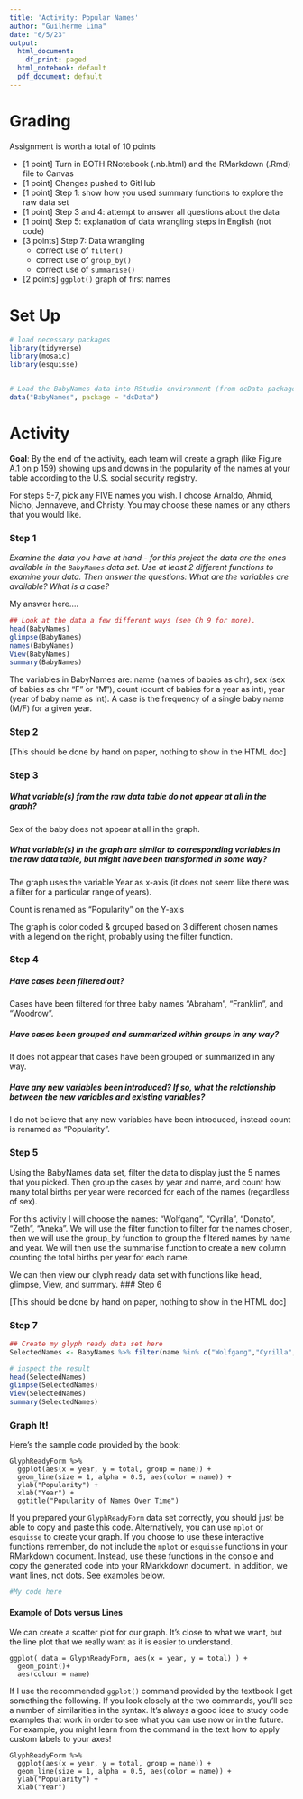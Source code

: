 ```yaml
---
title: 'Activity: Popular Names'
author: "Guilherme Lima"
date: "6/5/23"
output:
  html_document:
    df_print: paged
  html_notebook: default
  pdf_document: default
---
```



# Grading

Assignment is worth a total of 10 points

* [1 point] Turn in BOTH RNotebook (.nb.html) and the RMarkdown (.Rmd) file to Canvas
* [1 point] Changes pushed to GitHub
* [1 point] Step 1: show how you used summary functions to explore the raw data set
* [1 point] Step 3 and 4: attempt to answer all questions about the data
* [1 point] Step 5: explanation of data wrangling steps in English (not code)
* [3 points] Step 7: Data wrangling
    * correct use of `filter()`
    * correct use of `group_by()`
    * correct use of `summarise()`
* [2 points] `ggplot()` graph of first names 



# Set Up

```r
# load necessary packages
library(tidyverse)
library(mosaic)
library(esquisse)


# Load the BabyNames data into RStudio environment (from dcData package)
data("BabyNames", package = "dcData")
```

# Activity

**Goal**: By the end of the activity, each team will create a graph (like Figure A.1 on p 159) showing ups and downs in the popularity of the names at your table according to the U.S. social security registry.  

For steps 5-7, pick any FIVE names you wish. I choose Arnaldo, Ahmid, Nicho, Jennaveve, and Christy. You may choose these names or any others that you would like. 


### Step 1

*Examine the data you have at hand - for this project the data are the ones available in the `BabyNames` data set. Use at least 2 different functions to examine your data. Then answer the questions: What are the variables are available? What is a case?*

My answer here.... 

```r
## Look at the data a few different ways (see Ch 9 for more).
head(BabyNames)
glimpse(BabyNames)
names(BabyNames)
View(BabyNames)
summary(BabyNames)
```
The variables in BabyNames are: name (names of babies as chr), sex (sex of babies as chr "F" or "M"), count (count of babies for a year as int), year (year of baby name as int).
A case is the frequency of a single baby name (M/F) for a given year.

### Step 2

[This should be done by hand on paper, nothing to show in the HTML doc]


### Step 3 

##### What variable(s) from the raw data table do not appear at all in the graph?

Sex of the baby does not appear at all in the graph. 

##### What variable(s) in the graph are similar to corresponding variables in the raw data table, but might have been transformed in some way?

The graph uses the variable Year as x-axis (it does not seem like there was a filter for a particular range of years).

Count is renamed as "Popularity" on the Y-axis

The graph is color coded & grouped based on 3 different chosen names with a legend on the right, probably using the filter function.


### Step 4

##### Have cases been filtered out?

Cases have been filtered for three baby names "Abraham", "Franklin", and "Woodrow". 


##### Have cases been grouped and summarized within groups in any way?

It does not appear that cases have been grouped or summarized in any way. 


##### Have any new variables been introduced?  If so, what the relationship between the new variables and existing variables?

I do not believe that any new variables have been introduced, instead count is renamed as "Popularity".


### Step 5


Using the BabyNames data set, filter the data to display just the 5 names that you picked.  Then group the cases by year and name, and count how many total births per year were recorded for each of the names (regardless of sex).  

For this activity I will choose the names: "Wolfgang", "Cyrilla", "Donato", "Zeth", "Aneka".
We will use the filter function to filter for the names chosen, then we will use the group_by function to group the filtered names by name and year. We will then use the summarise function to create a new column counting the total births per year for each name. 

We can then view our glyph ready data set with functions like head, glimpse, View, and summary. 
### Step 6

[This should be done by hand on paper, nothing to show in the HTML doc]

### Step 7

```r
## Create my glyph ready data set here
SelectedNames <- BabyNames %>% filter(name %in% c("Wolfgang","Cyrilla","Donato","Zeth","Aneka")) %>% group_by(year,name) %>% summarise(total = sum(count) ) 

# inspect the result
head(SelectedNames)
glimpse(SelectedNames)
View(SelectedNames)
summary(SelectedNames)

```


### Graph It!

Here's the sample code provided by the book:

```
GlyphReadyForm %>%
  ggplot(aes(x = year, y = total, group = name)) + 
  geom_line(size = 1, alpha = 0.5, aes(color = name)) + 
  ylab("Popularity") + 
  xlab("Year") +
  ggtitle("Popularity of Names Over Time")
```

If you prepared your `GlyphReadyForm` data set correctly, you should just be able to copy and paste this code. Alternatively, you can use `mplot` or `esquisse` to create your graph. If you choose to use these interactive functions remember, do not include the `mplot` or `esquisse` functions in your RMarkdown document. Instead, use these functions in the console and copy the generated code into your RMarkkdown document. In addition, we want lines, not dots. See examples below. 


```r
#My code here 


```



#### Example of Dots versus Lines

We can create a scatter plot for our graph. It's close to what we want, but the line plot that we really want as it is easier to understand.

```
ggplot( data = GlyphReadyForm, aes(x = year, y = total) ) +
  geom_point()+
  aes(colour = name) 
```

If I use the recommended `ggplot()` command provided by the textbook I get something the following.  If you look closely at the two commands, you'll see a number of similarities in the syntax.  It's always a good idea to study code examples that work in order to see what you can use now or in the future.  For example, you might learn from the command in the text how to apply custom labels to your axes!

```
GlyphReadyForm %>%
  ggplot(aes(x = year, y = total, group = name)) + 
  geom_line(size = 1, alpha = 0.5, aes(color = name)) + 
  ylab("Popularity") + 
  xlab("Year")
```

